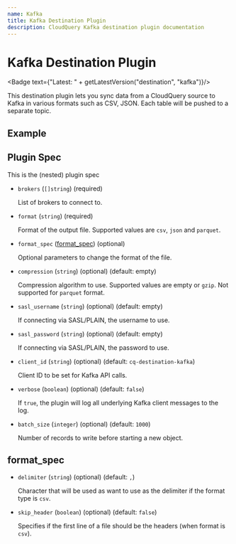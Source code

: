 ```yaml
---
name: Kafka
title: Kafka Destination Plugin
description: CloudQuery Kafka destination plugin documentation
---
```

# Kafka Destination Plugin


<Badge text={"Latest: " + getLatestVersion("destination", "kafka")}/>

This destination plugin lets you sync data from a CloudQuery source to Kafka in various formats such as CSV, JSON. Each table will be pushed to a separate topic.

## Example

<Configuration />

## Plugin Spec

This is the (nested) plugin spec

- `brokers` (`[]string`) (required)

  List of brokers to connect to.
- `format` (`string`) (required)

  Format of the output file. Supported values are `csv`, `json` and `parquet`.

- `format_spec` ([format_spec](#format_spec)) (optional)

  Optional parameters to change the format of the file.

- `compression` (`string`) (optional) (default: empty)

  Compression algorithm to use. Supported values are empty or `gzip`. Not supported for `parquet` format.

- `sasl_username` (`string`) (optional) (default: empty)

  If connecting via SASL/PLAIN, the username to use.

- `sasl_password` (`string`) (optional) (default: empty)

  If connecting via SASL/PLAIN, the password to use.

- `client_id` (`string`) (optional) (default: `cq-destination-kafka`)

  Client ID to be set for Kafka API calls.

- `verbose` (`boolean`) (optional) (default: `false`)

  If `true`, the plugin will log all underlying Kafka client messages to the log.

- `batch_size` (`integer`) (optional) (default: `1000`)

  Number of records to write before starting a new object.

## format_spec

- `delimiter` (`string`) (optional) (default: `,`)

  Character that will be used as want to use as the delimiter if the format type is `csv`.

- `skip_header` (`boolean`) (optional) (default: `false`)

  Specifies if the first line of a file should be the headers (when format is `csv`).
